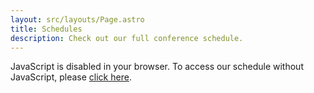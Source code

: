 ```yaml
---
layout: src/layouts/Page.astro
title: Schedules
description: Check out our full conference schedule.
---
```


<script type="text/javascript" src="https://pretalx.fossforall.org/2025/widgets/schedule.js"></script>

<pretalx-schedule event-url="https://pretalx.fossforall.org/2025/" locale="en" format="list" style="--pretalx-clr-primary: #3d3c1c"></pretalx-schedule>
<noscript>
   <div class="pretalx-widget">
        <div class="pretalx-widget-info-message">
            JavaScript is disabled in your browser. To access our schedule without JavaScript,
            please <a target="_blank" href="https://pretalx.fossforall.org/2025/schedule/">click here</a>.
        </div>
    </div>
</noscript>
